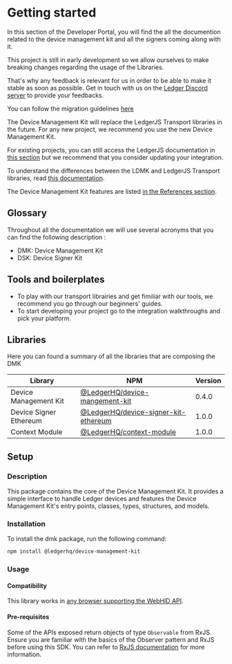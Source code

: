 
# Getting started

In this section of the Developer Portal, you will find the all the documention related to the device management kit and all the signers coming along with it.

<Callout type="warning" emoji="⚠️">
  This project is still in early development so we allow ourselves to make
  breaking changes regarding the usage of the Libraries.

That's why any feedback is relevant for us in order to be able to make it stable as soon as
possible. Get in touch with us on the [Ledger Discord
server](https://developers.ledger.com/discord/) to provide your feedbacks.

You can follow the migration guidelines [here](./integration/migration/intro)

</Callout>

The Device Management Kit will replace the LedgerJS Transport libraries in the future. For any new project, we recommend you use the new Device Management Kit.

For existing projects, you can still access the LedgerJS documentation in [this  section](./ledgerjs/info) but we recommend that you consider updating your integration.

To understand the differences between the LDMK and LedgerJS Transport libraries, read [this documentation](./explanation/ledgerjs).

The Device Management Kit features are listed [in the References section](./references/dmk).

## Glossary

Throughout all the documentation we will use several acronyms that you can find the following description :

- DMK: Device Management Kit
- DSK: Device Signer Kit


## Tools and boilerplates

- To play with our transport librairies and get fimiliar with our tools, we recommend you go through our beginners' guides. 
- To start developing your project go to the integration walkthroughs and pick your platform.

## Libraries

Here you can found a summary of all the libraries that are composing the DMK

| Library                | NPM                                                                                                        | Version |
| ---------------------- | ---------------------------------------------------------------------------------------------------------- | ------- |
| Device Management Kit  | [@LedgerHQ/device-mangement-kit](https://www.npmjs.com/package/@ledgerhq/device-management-kit)            | 0.4.0   |
| Device Signer Ethereum | [@LedgerHQ/device-signer-kit-ethereum](https://www.npmjs.com/package/@ledgerhq/device-signer-kit-ethereum) | 1.0.0   |
| Context Module         | [@LedgerHQ/context-module](https://www.npmjs.com/package/@ledgerhq/context-module)                         | 1.0.0   |


## Setup

### Description

This package contains the core of the Device Management Kit. It provides a simple interface to handle Ledger devices and features the Device Management Kit's entry points, classes, types, structures, and models.

### Installation

To install the dmk package, run the following command:

```sh
npm install @ledgerhq/device-management-kit
```

### Usage

#### Compatibility

This library works in [any browser supporting the WebHID API](https://developer.mozilla.org/en-US/docs/Web/API/WebHID_API#browser_compatibility).

#### Pre-requisites

Some of the APIs exposed return objects of type `Observable` from RxJS. Ensure you are familiar with the basics of the Observer pattern and RxJS before using this SDK. You can refer to [RxJS documentation](https://rxjs.dev/guide/overview) for more information.

